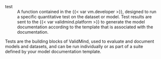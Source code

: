 test
: A function contained in the {{< var vm.developer >}}, designed to run a specific quantitative test on the dataset or model. Test results are sent to the {{< var validmind.platform >}} to generate the model documentation according to the template that is associated with the documentation.

Tests are the building blocks of ValidMind, used to evaluate and document models and datasets, and can be run individually or as part of a suite defined by your model documentation template.